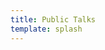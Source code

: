 ```yaml
---
title: Public Talks
template: splash
---
```



<CardGrid>
  <LinkCard
    title="Science Series: With Science, We Live Series. Episode 2. When Robot Meets Art."
    href="https://m.youtube.com/watch?v=ZqpQbzPsEA4"
    description="July 8, 2025 &#8226; Arirang TV"
  />
<LinkCard
    title="Science Series: With Science, We Live Series, Episode 1. Coexiting with Robots."
    href="https://www.youtube.com/watch?v=AxPJxEf3ZuI"
    description="July 1, 2025 &#8226; Arirang TV"
  />

<LinkCard
    title="FRIDA: Promoting Human Creativity Using Robotics"
    href="https://www.youtube.com/watch?v=9GAWNxrGG4o/"
    description="June 2024 &#8226; World Knowledge Forum"
  />
  <LinkCard
    title="Measurable Artificial Intelligence in Robotics Systems"
    href="https://www.youtube.com/watch?v=1xX2v1_S6FI/"
    description="Apr 2023 &#8226; Tartan Planning Series"
  />
  <LinkCard
    title="Social Robot Navigation"
    href="https://www.youtube.com/watch?v=rSzUOJZUEWE/"
    description="July 2021 &#8226; RISS Community Series"
  />
  <LinkCard
    title="Core Challenges in Navigation in Human Environments"
    href="https://www.youtube.com/watch?v=iw-yfDeds80/"
    description="May 2021 &#8226; KAUST RISC Lab"
  />
</CardGrid>
